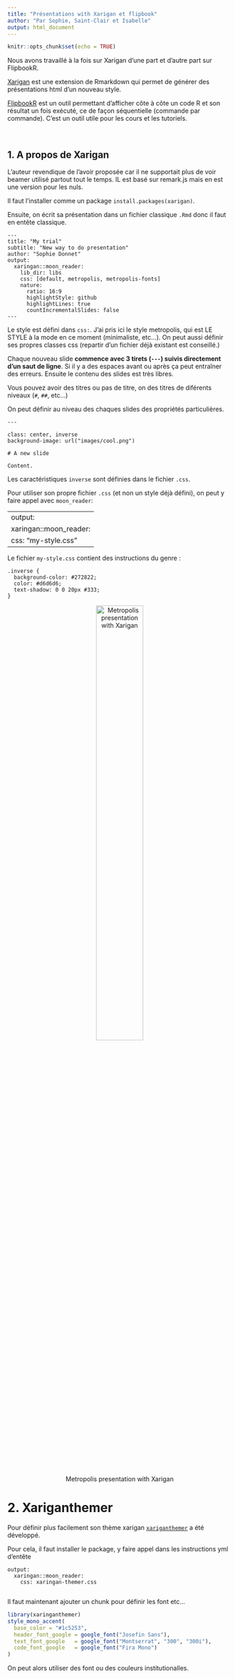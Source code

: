 ```yaml
---
title: "Présentations with Xarigan et flipbook"
author: "Par Sophie, Saint-Clair et Isabelle"
output: html_document
---
```


```r
knitr::opts_chunk$set(echo = TRUE)
```


Nous avons travaillé à la fois sur Xarigan d'une part et d'autre part sur FlipbookR. 


[Xarigan](https://bookdown.org/yihui/rmarkdown/xaringan.html) est une extension de Rmarkdown qui permet de générer des présentations html d'un nouveau style. 

[FlipbookR](https://evamaerey.github.io/flipbookr/) est un outil permettant d'afficher côte à côte un code R et son résultat un fois exécuté, ce de façon séquentielle (commande par commande). C'est un outil utile pour les cours et les tutoriels.  

<br> 

## 1. A propos de Xarigan 
L'auteur revendique de l'avoir proposée car il ne supportait plus de voir beamer utilisé partout tout le temps. 
IL est basé sur remark.js mais en est une version pour les nuls. 

Il faut l'installer comme un package `install.packages(xarigan)`. 

Ensuite, on écrit sa présentation dans un fichier  classique `.Rmd` donc il faut en entête classique. 

````
---
title: "My trial"
subtitle: "New way to do presentation"
author: "Sophie Donnet"
output:
  xaringan::moon_reader:
    lib_dir: libs
    css: [default, metropolis, metropolis-fonts]
    nature:
      ratio: 16:9
      highlightStyle: github
      highlightLines: true
      countIncrementalSlides: false
---
```` 

Le style est défini dans `css:`. J'ai pris ici le style metropolis, qui est LE STYLE à la mode en ce moment (minimaliste, etc...). On peut aussi définir ses propres classes css (repartir d'un fichier déjà existant est conseillé.)


Chaque nouveau slide **commence avec 3 tirets (`---`) suivis directement d'un saut de ligne**. Si il y a des espaces avant ou après ça peut entraîner des erreurs. Ensuite le contenu des slides est très libres. 

Vous pouvez avoir des titres ou pas de titre, on des titres de diférents niveaux (`#`, `##`, etc...)

On peut définir au niveau des chaques slides des propriétés particulières. 
````
---

class: center, inverse
background-image: url("images/cool.png")

# A new slide

Content.
````


Les caractéristiques `inverse` sont définies dans le fichier `.css`. 


Pour utiliser son propre fichier `.css` (et non un style déjà défini), on peut y faire appel avec `moon_reader`:

---
output:
  xaringan::moon_reader:
    css: "my-style.css"
---
Le fichier `my-style.css` contient des instructions du genre : 

```` 
.inverse {
  background-color: #272822;
  color: #d6d6d6;
  text-shadow: 0 0 20px #333;
}
````

<center>
![Metropolis presentation with Xarigan](figs/examples_xarigan_metropolis.png){width=50%}
</center>


# 2. Xariganthemer

Pour définir plus facilement son thème xarigan [`xariganthemer`](https://pkg.garrickadenbuie.com/xaringanthemer/) a été développé. 

Pour cela, il faut installer le package, y faire appel dans les instructions yml d'entête

````
output:
  xaringan::moon_reader:
    css: xaringan-themer.css
    
```` 
Il faut maintenant ajouter un chunk pour définir les font etc... 

```r
library(xaringanthemer)
style_mono_accent(
  base_color = "#1c5253",
  header_font_google = google_font("Josefin Sans"),
  text_font_google   = google_font("Montserrat", "300", "300i"),
  code_font_google   = google_font("Fira Mono")
)
```

On peut alors utiliser des font ou des couleurs institutionalles.  


